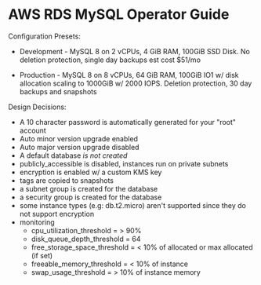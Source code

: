 # AWS RDS MySQL Operator Guide

Configuration Presets:

* Development - MySQL 8 on 2 vCPUs, 4 GiB RAM, 100GiB SSD Disk. No deletion protection, single day backups est cost $51/mo

* Production - MySQL 8 on 8 vCPUs, 64 GiB RAM, 100GiB IO1 w/ disk allocation scaling to 1000GiB w/ 2000 IOPS. Deletion protection, 30 day backups and snapshots

Design Decisions:

* A 10 character password is automatically generated for your "root" account
* Auto minor version upgrade enabled
* Auto major version upgrade disabled
* A default database _is not created_
* publicly_accessible is disabled, instances run on private subnets
* encryption is enabled w/ a custom KMS key
* tags are copied to snapshots
* a subnet group is created for the database
* a security group is created for the database
* some instance types (e.g: db.t2.micro) aren't supported since they do not support encryption
* monitoring
  * cpu_utilization_threshold    = > 90%
  * disk_queue_depth_threshold   = 64
  * free_storage_space_threshold = < 10% of allocated or max allocated (if set)
  * freeable_memory_threshold = < 10% of instance
  * swap_usage_threshold      = > 10% of instance  memory
